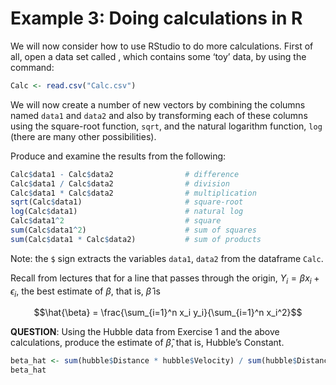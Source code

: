 # Example 3: Doing calculations in R

We will now consider how to use RStudio to do more calculations. First of all, open a data set called \textbf{Calc.csv}, which contains some 'toy' data, by using the command:
```{r, eval=FALSE}
Calc <- read.csv("Calc.csv")
```

We will now create a number of new vectors by combining the columns named `data1` and `data2` and also by transforming each of these columns using the square-root function, `sqrt`, and the natural logarithm function, `log` (there are many other possibilities).


Produce and examine the results from the following:

```{r, eval=FALSE}
Calc$data1 - Calc$data2                # difference 
Calc$data1 / Calc$data2                # division
Calc$data1 * Calc$data2                # multiplication
sqrt(Calc$data1)                       # square-root
log(Calc$data1)                        # natural log
Calc$data1^2                           # square
sum(Calc$data1^2)                      # sum of squares
sum(Calc$data1 * Calc$data2)           # sum of products
```

Note: the `$` sign extracts the variables `data1`, `data2` from the dataframe `Calc`.

Recall from lectures that for a line that passes through the origin, $Y_i = \beta x_i + \epsilon_i$, the best estimate of $\beta$, that is, $\hat{\beta}$ is

$$\hat{\beta} = \frac{\sum_{i=1}^n x_i y_i}{\sum_{i=1}^n x_i^2}$$

**QUESTION**: Using the Hubble data from Exercise 1 and the above calculations, produce the estimate of $\hat{\beta}$, that is, Hubble's Constant.

```{r eval = FALSE, webex.hide="Solution"}
beta_hat <- sum(hubble$Distance * hubble$Velocity) / sum(hubble$Distance * hubble$Distance)
beta_hat
```

